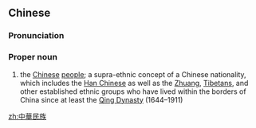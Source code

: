 {{also|中华民族}}
==Chinese==
{{zh-forms|s=中华民族|type=22}}

===Pronunciation===
{{zh-pron
|m=Zhōnghuá mínzú
|c=zung1 waa4 man4 zuk6
|h=pfs=Chûng-fà mìn-chhu̍k
|mn=Tiong-hôa bîn-cho̍k
|cat=pn
}}

===Proper noun===
{{zh-proper noun}}

# the [[Chinese]] [[people]]; a supra-ethnic concept of a Chinese nationality, which includes the [[Han Chinese]] as well as the [[Zhuang]], [[Tibetan]]s, and other established ethnic groups who have lived within the borders of China since at least the [[Qing Dynasty]] (1644–1911)
#: {{zh-x|孝順 是 中華民族 的 傳統 美德。|Filial piety is a traditional virtue of the '''Chinese people'''.}}

[[zh:中華民族]]